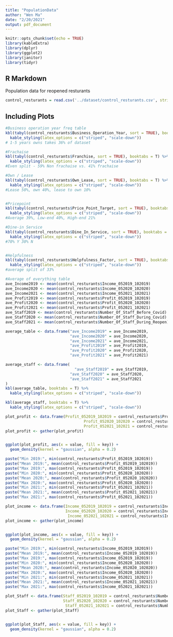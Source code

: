 ```yaml
---
title: "PopulationData"
author: "Wen Ma"
date: "2/20/2021"
output: pdf_document
---
```


```r
knitr::opts_chunk$set(echo = TRUE)
library(kableExtra)
library(dplyr)
library(ggplot2)
library(janitor)
library(tidyr)
```

## R Markdown

Population data for reopened resturants

```r
control_resturants = read.csv('../dataset/control_resturants.csv', stringsAsFactors = FALSE)
```

## Including Plots


```r
#Business operation year freq table
kbl(tabyl(control_resturants$Business_Operation_Year, sort = TRUE), booktabs = T) %>%
  kable_styling(latex_options = c("striped", "scale-down"))
# 1-5 years owns takes 36% of dataset

#Frachaise
kbl(tabyl(control_resturants$Franchise, sort = TRUE), booktabs = T) %>%
  kable_styling(latex_options = c("striped", "scale-down"))
#Even split - 59% Non frachaise vs. 41% frachaise

#Own / Lease
kbl(tabyl(control_resturants$Own_Lease, sort = TRUE), booktabs = T) %>%
  kable_styling(latex_options = c("striped", "scale-down"))
#Lease 50%, own 40%, lease to own 10%


#Pricepoint
kbl(tabyl(control_resturants$Price_Point_Target, sort = TRUE), booktabs = T) %>%
  kable_styling(latex_options = c("striped", "scale-down"))
#Average 39%, Low-end 40%, High-end 21%

#Dine-in Service
kbl(tabyl(control_resturants$Dine_In_Service, sort = TRUE), booktabs = T) %>%
  kable_styling(latex_options = c("striped", "scale-down"))
#70% Y 30% N


#Helpfulness
kbl(tabyl(control_resturants$Helpfulness_Factor, sort = TRUE), booktabs = T) %>%
  kable_styling(latex_options = c("striped", "scale-down"))
#average split of 33%
```


```r
#Average of everything table
ave_Income2019 <- mean(control_resturants$Income_052019_102019)
ave_Income2020 <- mean(control_resturants$Income_052020_102020)
ave_Income2021 <- mean(control_resturants$Income_052021_102021)
ave_Profit2019 <- mean(control_resturants$Profit_052019_102019)
ave_Profit2020 <- mean(control_resturants$Profit_052020_102020)
ave_Profit2021 <- mean(control_resturants$Profit_052021_102021)
ave_Staff2019 <- mean(control_resturants$Number_Of_Staff_Before_Covid)
ave_Staff2020 <- mean(control_resturants$Number_Of_Staff_During_Covid)
ave_Staff2021 <- mean(control_resturants$Number_Of_Staff_During_Reopen)

average_table <- data.frame("ave_Income2019" = ave_Income2019, 
                            "ave_Income2020" = ave_Income2020, 
                            "ave_Income2021" = ave_Income2021, 
                            "ave_Profit2019" = ave_Profit2019, 
                            "ave_Profit2020" = ave_Profit2020, 
                            "ave_Profit2021" = ave_Profit2021)

average_staff <- data.frame(
                              "ave_Staff2019" = ave_Staff2019, 
                            "ave_Staff2020" = ave_Staff2020, 
                            "ave_Staff2021" = ave_Staff2021
)
kbl(average_table, booktabs = T) %>%
  kable_styling(latex_options = c("striped", "scale-down"))

kbl(average_staff, booktabs = T) %>%
  kable_styling(latex_options = c("striped", "scale-down"))
```

```r
plot_profit <- data.frame(Profit_052019_102019 = control_resturants$Profit_052019_102019, 
                                  Profit_052020_102020 = control_resturants$Profit_052020_102020, 
                                  Profit_052021_102021 = control_resturants$Profit_052021_102021)
plot_profit <- gather(plot_profit)


ggplot(plot_profit, aes(x = value, fill = key)) +
  geom_density(kernel = "gaussian", alpha = 0.2)


```


```r
paste("Min 2019:", min(control_resturants$Profit_052019_102019))
paste("Mean 2019:", mean(control_resturants$Profit_052019_102019))
paste("Max 2019:", max(control_resturants$Profit_052019_102019))
paste("Min 2020:", min(control_resturants$Profit_052020_102020))
paste("Mean 2020:", mean(control_resturants$Profit_052020_102020))
paste("Max 2020:", max(control_resturants$Profit_052020_102020))
paste("Min 2021:", min(control_resturants$Profit_052021_102021))
paste("Mean 2021:", mean(control_resturants$Profit_052021_102021))
paste("Max 2021:", max(control_resturants$Profit_052021_102021))
```


```r
plot_income <- data.frame(Income_052019_102019 = control_resturants$Income_052019_102019, 
                          Income_052020_102020 = control_resturants$Income_052020_102020, 
                           Income_052021_102021 = control_resturants$Income_052021_102021)
plot_income <- gather(plot_income)


ggplot(plot_income, aes(x = value, fill = key)) +
  geom_density(kernel = "gaussian", alpha = 0.2)
```
```r
paste("Min 2019:", min(control_resturants$Income_052019_102019))
paste("Mean 2019:", mean(control_resturants$Income_052019_102019))
paste("Max 2019:", max(control_resturants$Income_052019_102019))
paste("Min 2020:", min(control_resturants$Income_052020_102020))
paste("Mean 2020:", mean(control_resturants$Income_052020_102020))
paste("Max 2020:", max(control_resturants$Income_052020_102020))
paste("Min 2021:", min(control_resturants$Income_052021_102021))
paste("Mean 2021:", mean(control_resturants$Income_052021_102021))
paste("Max 2021:", max(control_resturants$Income_052021_102021))
```

```r
plot_Staff <- data.frame(Staff_052019_102019 = control_resturants$Number_Of_Staff_Before_Covid, 
                         Staff_052020_102020 = control_resturants$Number_Of_Staff_During_Covid, 
                          Staff_052021_102021 = control_resturants$Number_Of_Staff_During_Reopen)
plot_Staff <- gather(plot_Staff)


ggplot(plot_Staff, aes(x = value, fill = key)) +
  geom_density(kernel = "gaussian", alpha = 0.2)
```
